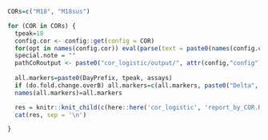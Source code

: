```r

CORs=c("M18", "M18sus")

for (COR in CORs) {
  tpeak=18
  config.cor <- config::get(config = COR)
  for(opt in names(config.cor)) eval(parse(text = paste0(names(config.cor[opt])," <- config.cor[[opt]]")))
  special.note = ""
  pathCoRoutput <- paste0("cor_logistic/output/", attr(config,"config"), "/", COR)
  
  all.markers=paste0(DayPrefix, tpeak, assays)
  if (do.fold.change.overB) all.markers=c(all.markers, paste0("Delta", tpeak, "overB", assays))
  names(all.markers)=all.markers

  res = knitr::knit_child(c(here::here('cor_logistic', 'report_by_COR.Rmd')), quiet = TRUE)
  cat(res, sep = '\n')

}


```
